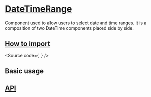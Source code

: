 

<Meta of={Stories} />

# [DateTimeRange](#datetimerange)

Component used to allow users to select date and time ranges.
It is a composition of two DateTime components placed side by side.

## [How to import](#how-to-import)

<Source
  code={`
`}
/>

## Basic usage

<Canvas of={Stories.Base} />

## [API](#api)

<ArgTypes of={Stories} />

